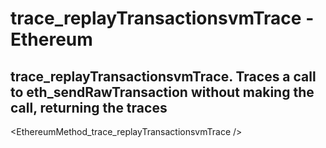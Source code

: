 # trace_replayTransactionsvmTrace - Ethereum

## trace_replayTransactionsvmTrace. Traces a call to eth_sendRawTransaction without making the call, returning the traces


<EthereumMethod_trace_replayTransactionsvmTrace />
